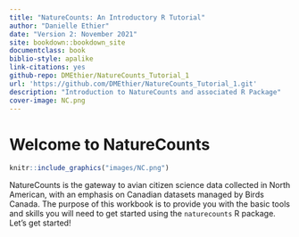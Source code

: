 ```yaml
--- 
title: "NatureCounts: An Introductory R Tutorial"
author: "Danielle Ethier"
date: "Version 2: November 2021"
site: bookdown::bookdown_site
documentclass: book
biblio-style: apalike
link-citations: yes
github-repo: DMEthier/NatureCounts_Tutorial_1
url: 'https://github.com/DMEthier/NatureCounts_Tutorial_1.git'
description: "Introduction to NatureCounts and associated R Package"
cover-image: NC.png
---
```


# Welcome to NatureCounts {-}

```r
knitr::include_graphics("images/NC.png")
```

NatureCounts is the gateway to avian citizen science data collected in North American, with an emphasis on Canadian datasets managed by Birds Canada. The purpose of this workbook is to provide you with the basic tools and skills you will need to get started using the `naturecounts` R package. Let's get started!

